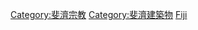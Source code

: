 {{Commons category|Religious buildings in Fiji}}

[[Category:斐濟宗教|Category:斐濟宗教]]
[[Category:斐濟建築物|Category:斐濟建築物]]
[[Category:大洋洲各國宗教場所|Fiji]]